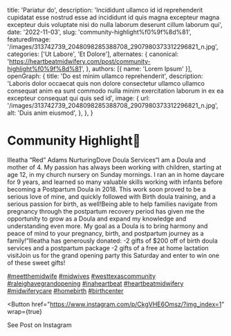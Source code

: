   title: 'Pariatur do',
  description: 'Incididunt ullamco id id reprehenderit cupidatat esse nostrud esse ad incididunt id quis magna excepteur magna excepteur duis voluptate nisi do nulla laborum deserunt cillum laborum qui',
  date: '2022-11-03',
  slug: 'community-highlight%f0%9f%8d%81',
  featuredImage: '/images/313742739_2048098285388708_2907980373312296821_n.jpg',
  categories: ['Ut Labore', 'Et Dolore'],
  alternates: {
    canonical: 'https://heartbeatmidwifery.com/post/community-highlight%f0%9f%8d%81',
  },
  authors: [{ name: 'Lorem Ipsum' }],
  openGraph: {
    title: 'Do est minim ullamco reprehenderit',
    description: 'Laboris dolor occaecat quis non dolore consectetur ullamco ullamco consequat anim ea sunt commodo nulla minim exercitation laborum in ex ea excepteur consequat qui quis sed id',
    image: {
      url: '/images/313742739_2048098285388708_2907980373312296821_n.jpg',
      alt: 'Duis anim eiusmod',
    },
  },
}


# Community Highlight🍁

<Gallery>
  <GalleryItem
    src="/images/313742739_2048098285388708_2907980373312296821_n.jpg"
    size="large"
  />
  <GalleryItem
    src="/images/313827036_182531377648264_661695156980125602_n.jpg"
    size="large"
  />
</Gallery>

Illeatha “Red” Adams NurturingDove Doula Services“I am a Doula and mother of 4. My passion has always been working with children, starting at age 12, in my church nursery on Sunday mornings. I ran an in home daycare for 9 years, and learned so many valuable skills working with infants before becoming a Postpartum Doula in 2018. This work soon proved to be a serious love of mine, and quickly followed with Birth doula training, and a serious passion for birth, as well!Being able to help families navigate from pregnancy through the postpartum recovery period has given me the opportunity to grow as a Doula and expand my knowledge and understanding even more. My goal as a Doula is to bring harmony and peace of mind to your pregnancy, birth, and postpartum journey as a family!”Illeatha has generously donated: -2 gifts of $200 off of birth doula services and a postpartum package -2 gifts of a free at home lactation visitJoin us for the grand opening party this Saturday and enter to win one of these sweet gifts!

[#meetthemidwife](https://www.instagram.com/explore/tags/meetthemidwife/) [#midwives](https://www.instagram.com/explore/tags/midwives/) [#westtexascommunity](https://www.instagram.com/explore/tags/westtexascommunity/) [#raleighavegrandopening](https://www.instagram.com/explore/tags/raleighavegrandopening/) [#inaheartbeat](https://www.instagram.com/explore/tags/inaheartbeat/) [#heartbeatmidwifery](https://www.instagram.com/explore/tags/heartbeatmidwifery/) [#midwiferycare](https://www.instagram.com/explore/tags/midwiferycare/) [#homebirth](https://www.instagram.com/explore/tags/homebirth/) [#birthcenter](https://www.instagram.com/explore/tags/birthcenter/)

<Button
  href="https://www.instagram.com/p/CkgVHE6Omsz/?img_index=1"
  wrap={true}
>
  See Post on Instagram
</Button>
